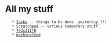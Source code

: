=All my stuff=
    * [[Tasks]] -- things to be done _yesterday_!!!
    * [[Scratchpad]] -- various temporary stuff.
    * [[TedxIIITB]]
    * [[machinefeed]]
